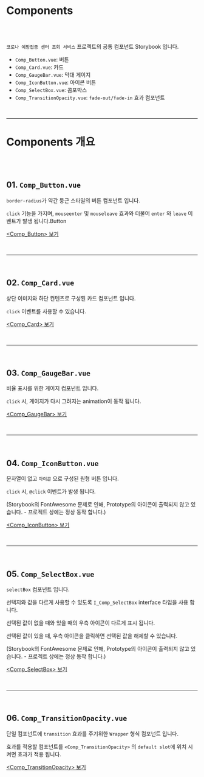 
<Meta title="Components/인트로" component={Button}/>

# Components
<br/><br/>

``코로나 예방접종 센터 조회 서비스`` 프로젝트의 공통 컴포넌트 Storybook 입니다.

* ``Comp_Button.vue``: 버튼
* ``Comp_Card.vue``: 카드
* ``Comp_GaugeBar.vue``: 막대 게이지
* ``Comp_IconButton.vue``: 아이콘 버튼
* ``Comp_SelectBox.vue``: 콤포박스
* ``Comp_TransitionOpacity.vue``: ``fade-out/fade-in`` 효과 컴포넌트



<br/><hr/>


# Components 개요
<br/><br/>


## 01. ``Comp_Button.vue``

``border-radius``가 약간 둥근 스타일의 버튼 컴포넌트 입니다.

``click`` 기능을 가지며, ``mouseenter`` 및 ``mouseleave`` 효과와 더불어 ``enter`` 와 ``leave`` 이벤트가 발생 됩니다.Button

[<Comp_Button> 보기](?path=/story/components-comp-button--basic)



<br/><hr/><br/>



## 02. ``Comp_Card.vue``

상단 이미지와 하단 컨텐츠로 구성된 카드 컴포넌트 입니다.

``click`` 이벤트를 사용할 수 있습니다.

[<Comp_Card> 보기](?path=/story/components-comp-card--basic)



<br/><hr/><br/>



## 03. ``Comp_GaugeBar.vue``

비율 표시를 위한 게이지 컴포넌트 입니다.

``click`` 시, 게이지가 다시 그려지는 animation이 동작 됩니다.

[<Comp_GaugeBar> 보기](?path=/story/components-card-gaugebar--basic)



<br/><hr/><br/>



## 04. ``Comp_IconButton.vue``

문자열이 없고 ``아이콘`` 으로 구성된 원형 버튼 입니다.

``click`` 시, ``@click`` 이벤트가 발생 됩니다.

(Storybook의 FontAwesome 문제로 인해, Prototype의 아이콘이 출력되지 않고 있습니다. - 프로젝트 상에는 정상 동작 합니다.)

[<Comp_IconButton> 보기](?path=/docs/components-comp-iconbutton--basic)



<br/><hr/><br/>



## 05. ``Comp_SelectBox.vue``

``selectBox`` 컴포넌트 입니다.

선택지와 값을 다르게 사용할 수 있도록 ``I_Comp_SelectBox`` interface 타입을 사용 합니다.

선택된 값이 없을 때와 있을 때의 우측 아이콘이 다르게 표시 됩니다.

선택된 값이 있을 때, 우측 아이콘을 클릭하면 선택된 값을 해제할 수 있습니다.

(Storybook의 FontAwesome 문제로 인해, Prototype의 아이콘이 출력되지 않고 있습니다. - 프로젝트 상에는 정상 동작 합니다.)

[<Comp_SelectBox> 보기](?path=/story/components-comp-selectbox--basic)



<br/><hr/><br/>



## 06. ``Comp_TransitionOpacity.vue``

단일 컴포넌트에 ``transition`` 효과를 주기위한 ``Wrapper`` 형식 컴포넌트 입니다.

효과를 적용할 컴포넌트를 ``<Comp_TransitionOpacity>`` 의 ``default slot``에 위치 시켜면 효과가 적용 됩니다.

[<Comp_TransitionOpacity> 보기](?path=/docs/components-comp-transitionopacity--basic)
